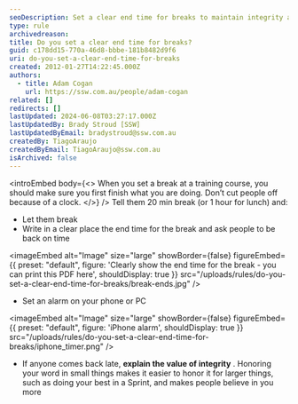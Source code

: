 ```yaml
---
seoDescription: Set a clear end time for breaks to maintain integrity and ensure prompt returns, utilizing alarms or written reminders.
type: rule
archivedreason:
title: Do you set a clear end time for breaks?
guid: c178dd15-770a-46d8-bbbe-181b8482d9f6
uri: do-you-set-a-clear-end-time-for-breaks
created: 2012-01-27T14:22:45.000Z
authors:
  - title: Adam Cogan
    url: https://ssw.com.au/people/adam-cogan
related: []
redirects: []
lastUpdated: 2024-06-08T03:27:17.000Z
lastUpdatedBy: Brady Stroud [SSW]
lastUpdatedByEmail: bradystroud@ssw.com.au
createdBy: TiagoAraujo
createdByEmail: TiagoAraujo@ssw.com.au
isArchived: false
---
```


<introEmbed
  body={<>
When you set a break at a training course, you should make sure you first finish what you are doing. Don’t cut people off because of a clock.
  </>}
/>
Tell them 20 min break (or 1 hour for lunch) and:

- Let them break
- Write in a clear place the end time for the break and ask people to be back on time
  
<imageEmbed
  alt="Image"
  size="large"
  showBorder={false}
  figureEmbed={{
    preset: "default",
    figure: 'Clearly show the end time for the break - you can print this PDF here',
    shouldDisplay: true
  }}
  src="/uploads/rules/do-you-set-a-clear-end-time-for-breaks/break-ends.jpg"
/>

- Set an alarm on your phone or PC


<imageEmbed
  alt="Image"
  size="large"
  showBorder={false}
  figureEmbed={{
    preset: "default",
    figure: 'iPhone alarm',
    shouldDisplay: true
  }}
  src="/uploads/rules/do-you-set-a-clear-end-time-for-breaks/iphone_timer.png"
/>

- If anyone comes back late, **explain the value of integrity** . Honoring your word in small things makes it easier to honor it for larger things, such as doing your best in a Sprint, and makes people believe in you more
